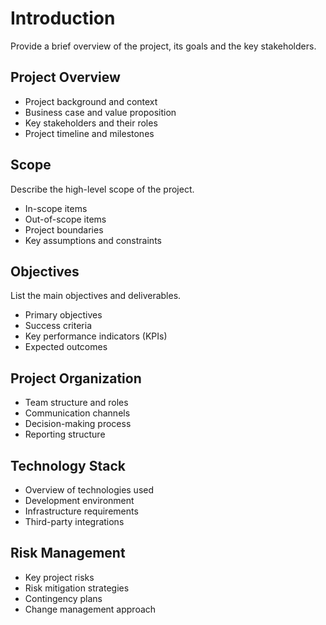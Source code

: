 # Introduction

Provide a brief overview of the project, its goals and the key stakeholders.

## Project Overview
- Project background and context
- Business case and value proposition
- Key stakeholders and their roles
- Project timeline and milestones

## Scope
Describe the high-level scope of the project.
- In-scope items
- Out-of-scope items
- Project boundaries
- Key assumptions and constraints

## Objectives
List the main objectives and deliverables.
- Primary objectives
- Success criteria
- Key performance indicators (KPIs)
- Expected outcomes

## Project Organization
- Team structure and roles
- Communication channels
- Decision-making process
- Reporting structure

## Technology Stack
- Overview of technologies used
- Development environment
- Infrastructure requirements
- Third-party integrations

## Risk Management
- Key project risks
- Risk mitigation strategies
- Contingency plans
- Change management approach
